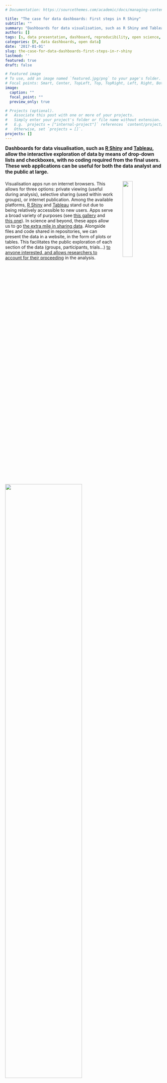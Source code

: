 ```yaml
---
# Documentation: https://sourcethemes.com/academic/docs/managing-content/

title: "The case for data dashboards: First steps in R Shiny"
subtitle: ""
summary: "Dashboards for data visualisation, such as R Shiny and Tableau, allow the interactive exploration of data by means of drop-down lists and checkboxes, with no coding required from the final users. These web applications run on internet browsers, allowing for three viewing modes, catered to both analysts and the public at large: (1) private viewing (useful during analysis), (2) selective sharing (used within work groups), and (3) internet publication. Among the available platforms, R Shiny and Tableau stand out due to being relatively accessible to new users. Apps serve a broad variety of purposes. In science and beyond, these apps allow us to go the extra mile in sharing data. Alongside files and code shared in repositories, we can present the data in a website, in the form of plots or tables. This facilitates the public exploration of each section of the data (groups, participants, trials...) to anyone interested, and allows researchers to account for their proceeding in the analysis."
authors: []
tags: [s, data presentation, dashboard, reproducibility, open science, open data, R, R Shiny, Flexdashboard]
categories: [R, data dashboards, open data]
date: '2017-01-01'
slug: the-case-for-data-dashboards-first-steps-in-r-shiny
lastmod: ''
featured: true
draft: false

# Featured image
# To use, add an image named `featured.jpg/png` to your page's folder.
# Focal points: Smart, Center, TopLeft, Top, TopRight, Left, Right, BottomLeft, Bottom, BottomRight.
image:
  caption: ""
  focal_point: ""
  preview_only: true

# Projects (optional).
#   Associate this post with one or more of your projects.
#   Simply enter your project's folder or file name without extension.
#   E.g. `projects = ["internal-project"]` references `content/project/deep-learning/index.md`.
#   Otherwise, set `projects = []`.
projects: []
---
```



<div style='font-size:110%;'><b> Dashboards for data visualisation, such as [R Shiny](https://shiny.rstudio.com/) and [Tableau](https://www.tableau.com/), allow the interactive exploration of data by means of drop-down lists and checkboxes, with no coding required from the final users. These web applications can be useful for both the data analyst and the public at large. </b></div>

<div style = "margin-top: 4%;"></div>


<img style = "float: right; margin-left: 30px;" width = "25%" src="https://pablobernabeu.github.io/2017/the-case-for-data-dashboards-first-steps-in-r-shiny/1.jpg" />

Visualisation apps run on internet browsers. This allows for three options: private viewing (useful during analysis), selective sharing (used within work groups), or internet publication. Among the available platforms, [R Shiny](https://shiny.rstudio.com/) and [Tableau](https://www.tableau.com/) stand out due to being relatively accessible to new users. Apps serve a broad variety of purposes (see [this gallery](https://shiny.rstudio.com/gallery/) and [this one](https://www.tableau.com/products/desktop)). In science and beyond, these apps allow us to go [the extra mile in sharing data](https://www.frontiersin.org/articles/10.3389/fpsyg.2015.01782/full). Alongside files and code shared in repositories, we can present the data in a website, in the form of plots or tables. This facilitates the public exploration of each section of the data (groups, participants, trials...) [to anyone interested, and allows researchers to account for their proceeding](https://www.nature.com/articles/d41586-019-01506-x) in the analysis.

<img width = '70%' src='https://pablobernabeu.github.io/2017/the-case-for-data-dashboards-first-steps-in-r-shiny/2.png' />

<img style = "float: right; margin-left: 30px;" width = '60%' src='https://pablobernabeu.github.io/2017/the-case-for-data-dashboards-first-steps-in-r-shiny/3.png' />

Publishers and journals highly encourage authors to make the most of their data by facilitating its easy exploration by the readership--even though they don't normally offer the possibility of hosting any web applications yet.

Apps can also prove valuable to those analysing the data. For instance, my app helped me to identify the extent of noise in a section of the data. Instead of running through a heavy score of code, the drop-down lists of the app let me seamlessly surf through the different sections.

![](https://pablobernabeu.github.io/2017/the-case-for-data-dashboards-first-steps-in-r-shiny/4.png)

At a certain point, I found a data section that was consistently noisier than the rest, and eventually I had to discard it from further statistical analyses. Yet, instead of removing that from the app, I maintained it with a note attached. This particular trait in the data was rather salient.

![](https://pablobernabeu.github.io/2017/the-case-for-data-dashboards-first-steps-in-r-shiny/5.png)

Beyond such a salient feature in the data, a visualisation app may also help to spot subtler patterns such as third variables or individual differences.

There are several platforms for creating apps (e.g., Tableau, D3.js, and R Shiny). I focus on R Shiny here for three reasons: it is affordable to use, fairly accessible to new users, and well suited for science as it is based on the R language (see for instance [this article](https://doi.org/10.1080/10691898.2018.1436999)).

#### How to Shiny

<img style = "float: right; margin-left: 30px;" width = '30%' src='https://pablobernabeu.github.io/2017/the-case-for-data-dashboards-first-steps-in-r-shiny/6.png' />

Shiny apps draw on any standard R code that you may already have. This is most commonly plots or tables, but other stuff such as images or Markdown texts are valid too. This is a nice thing to keep in mind when having to create a new app. Part of the job may already be done! The app is distributed among five different areas.

- Data file(s): These are any data files you're using (e.g., with csv or rds extensions).

##### 1a. `server.R` script

The `server` script contains the central processes: plots, tables, etc. Code that existed independently of the app app may be brought into this script by slightly adapting it. At the top, call the `shiny` library and any others used (e.g., 'ggplot2'), and also read in the data. The snippet below shows the beginning of an example `server.R` script.

```

# server

library(shiny)
library(ggplot2)

EEG.ParticipantAndElectrode = readRDS('EEG.ParticipantAndElectrode.rds')
EEG.ParticipantAndBrainArea = readRDS('EEG.ParticipantAndBrainArea.rds')
EEG.GroupAndElectrode = readRDS('EEG.GroupAndElectrode.rds')
EEG.OLDGroupAndElectrode = readRDS('EEG.OLDGroupAndElectrode.rds')


server =

shinyServer(

  function(input, output) {

# plot_GroupAndElectrode:
    output$plot_GroupAndElectrode <- renderPlot({

dfelectrode <- aggregate(microvolts ~ electrode*time*condition, 
EEG.GroupAndElectrode[EEG.GroupAndElectrode$RT.based_Groups==input$var.Group,], mean)

df2 <- subset(dfelectrode, electrode == input$var.Electrodes.1)

df2$condition= as.factor(df2$condition)
df2$condition <- gsub('visual2visual', ' Visual / Visual', df2$condition)
df2$condition <- gsub('haptic2visual', ' Haptic / Visual', df2$condition)
df2$condition <- gsub('auditory2visual', ' Auditory / Visual', df2$condition)

df2$time <- as.integer(as.character(df2$time))
colours <- c('firebrick1', 'dodgerblue', 'forestgreen')
# green:visual2visual, blue:haptic2visual, red:auditory2visual

spec_title = paste0('ERP waveforms for ', input$var.Group, ' Group, Electrode ', input$var.Electrodes.1, ' (negative values upward; time windows displayed)')

plot_GroupAndElectrode = ggplot(df2, aes(x=time, y=-microvolts, color=condition)) +
  geom_rect(xmin=160, xmax=216, ymin=7.5, ymax=-8, color = 'grey75', fill='black', alpha=0, linetype='longdash') +
  geom_rect(xmin=270, xmax=370, ymin=7.5, ymax=-8, color = 'grey75', fill='black', alpha=0, linetype='longdash') +
  geom_rect(xmin=350, xmax=550, ymin=8, ymax=-7.5, color = 'grey75', fill='black', alpha=0, linetype='longdash') +
  geom_rect(xmin=500, xmax=750, ymin=7.5, ymax=-8, color = 'grey75', fill='black', alpha=0, linetype='longdash') +
  geom_line(size=1, alpha = 1) + scale_linetype_manual(values=colours) +
  scale_y_continuous(limits=c(-8.38, 8.3), breaks=seq(-8,8,by=1), expand = c(0,0.1)) +
  scale_x_continuous(limits=c(-208,808),breaks=seq(-200,800,by=100), expand = c(0.005,0), labels= c('-200','-100 ms','0','100 ms','200','300 ms','400','500 ms','600','700 ms','800')) +
  ggtitle(spec_title) + theme_bw() + geom_vline(xintercept=0) +
  annotate(geom='segment', y=seq(-8,8,1), yend=seq(-8,8,1), x=-4, xend=8, color='black') +
  annotate(geom='segment', y=-8.2, yend=-8.38, x=seq(-200,800,100), xend=seq(-200,800,100), color='black') +
  geom_segment(x = -200, y = 0, xend = 800, yend = 0, size=0.5, color='black') +
  theme(legend.position = c(0.100, 0.150), legend.background = element_rect(fill='#EEEEEE', size=0),
	axis.title=element_blank(), legend.key.width = unit(1.2,'cm'), legend.text=element_text(size=17),
	legend.title = element_text(size=17, face='bold'), plot.title= element_text(size=20, hjust = 0.5, vjust=2),
	axis.text.y = element_blank(), axis.text.x = element_text(size = 14, vjust= 2.12, face='bold', color = 'grey32', family='sans'),
	axis.ticks=element_blank(), panel.border = element_blank(), panel.grid.major = element_blank(), 
	panel.grid.minor = element_blank(), plot.margin = unit(c(0.1,0.1,0,0), 'cm')) +
  annotate('segment', x=160, xend=216, y=-8, yend=-8, colour = 'grey75', size = 1.5) +
  annotate('segment', x=270, xend=370, y=-8, yend=-8, colour = 'grey75', size = 1.5) +
  annotate('segment', x=350, xend=550, y=-7.5, yend=-7.5, colour = 'grey75', size = 1.5) +
  annotate('segment', x=500, xend=750, y=-8, yend=-8, colour = 'grey75', size = 1.5) +
  scale_fill_manual(name = 'Context / Target trial', values=colours) +
  scale_color_manual(name = 'Context / Target trial', values=colours) +
  guides(linetype=guide_legend(override.aes = list(size=1.2))) +
   guides(color=guide_legend(override.aes = list(size=2.5))) +
# Print y axis labels within plot area:
  annotate('text', label = expression(bold('\u2013' * '3 ' * '\u03bc' * 'V')), x = -29, y = 3, size = 4.5, color = 'grey32', family='sans') +
  annotate('text', label = expression(bold('+3 ' * '\u03bc' * 'V')), x = -29, y = -3, size = 4.5, color = 'grey32', family='sans') +
  annotate('text', label = expression(bold('\u2013' * '6 ' * '\u03bc' * 'V')), x = -29, y = 6, size = 4.5, color = 'grey32', family='sans')

print(plot_GroupAndElectrode)

output$downloadPlot.1 <- downloadHandler(
	filename <- function(file){
	paste0(input$var.Group, ' group, electrode ', input$var.Electrodes.1, ', ', Sys.Date(), '.png')},
   	content <- function(file){
      		png(file, units='in', width=13, height=5, res=900)
      		print(plot_GroupAndElectrode)
      		dev.off()},
	contentType = 'image/png')
  } )

# ...

```

[— Whole script](https://osf.io/uj8z4/)


##### 1b. `ui.R` script

The `ui` script defines the user interface. For instance, a factor column in the data that has multiple categories may be neatly displayed with a drop-down list on the side bar of the website. The interface may present a central plot before by a legend key below. The snippet below shows the beginning of an example `ui.R` script.

```

# UI

library(shiny)
library(ggplot2)

EEG.GroupAndElectrode = readRDS('EEG.GroupAndElectrode.rds')
EEG.ParticipantAndBrainArea = readRDS('EEG.ParticipantAndBrainArea.rds')
EEG.ParticipantAndElectrode = readRDS('EEG.ParticipantAndElectrode.rds')
EEG.OLDGroupAndElectrode = readRDS('EEG.OLDGroupAndElectrode.rds')


ui =

shinyUI(

   fluidPage(

    tags$head(tags$link(rel='shortcut icon', href='https://image.ibb.co/fXUwzb/favic.png')),  # web favicon
    tags$meta(charset='UTF-8'),
    tags$meta(name='description', content='This R Shiny visualisation dashboard presents data from a psycholinguistic ERP experiment (Bernabeu et al., 2017).'),
    tags$meta(name='keywords', content='R, Shiny, ggplot2, visualisation, data, psycholinguistics, conceptual processing, modality switch, embodied cognition'),
    tags$meta(name='viewport', content='width=device-width, initial-scale=1.0'),

    titlePanel(h3(strong('Waveforms in detail from an ERP experiment on the Conceptual Modality Switch'), a('(Bernabeu et al., 2017)',
    href='https://figshare.com/articles/EEG_study_on_conceptual_modality-switching_Bernabeu_et_al_in_prep_/4210863', target='_blank',
    style = 'color:#3E454E; text-decoration:underline; font-weight:normal'), 	align = 'center', style = 'color:black'),

    windowTitle = 'Visualization of ERP waveforms from experiment on Conceptual Modality Switch (Bernabeu et al., 2017)'),


    sidebarLayout(
	sidebarPanel(width = 2,


# Condition 1 for reactivity between tabs and sidebars

   conditionalPanel(
	condition = 'input.tabvals == 1',

	h5(a(strong('See paper, statistics, all data.'), 'Plots by group and brain area shown in paper.',
	href='https://figshare.com/articles/EEG_study_on_conceptual_modality-switching_Bernabeu_et_al_in_prep_/4210863',
	target='_blank'), align = 'center'),
br(),

	selectInput('var.Group', label = 'Group', choices = list('Quick','Slow'), selected = 'Quick'),
	h6('Quick G.: 23 participants'),
	h6('Slow G.: 23 participants'),
br(),

	selectInput('var.Electrodes.1', label = h5(strong('Electrode'), br(), '(see montage below)'),
                  choices = list('1','2','3','4','5','6','7','8','9','10',
			'11','12','13','14','15','16','17','18','19','20','21',
			'22','23','24','25','26','27','28','29','30','31','33',
			'34','35','36','37','38','39','40','41','42','43','44',
			'45','46','47','48','49','50','51','52','53','54','55',
			'56','57','58','59','60'), selected = '30' ),
br(), br(),

	h6('Source code:'),
	h6(strong('-  '), a('server.R', href='https://osf.io/uj8z4/', target='_blank', style = 'text-decoration: underline;')),
	h6(strong('-  '), a('ui.R', href='https://osf.io/8bwcx/', target='_blank', style = 'text-decoration: underline;')),
br(),
	h6(a('CC-By 4.0 License', href='https://osf.io/97unm/', target='_blank'), align = 'center', style = 'text-decoration: underline;'),

br(), br(), br(), br(), br(), br(), br(), br(), br(), br(), br(), br(), br(), br(),
br(), br(), br(), br(), br(), br(), br(), br(), br(), br(), br(), br(), br(), br(), br(), br(), br(), br(),

	h5(a(strong('See paper, statistics, all data.'),
	href='https://figshare.com/articles/EEG_study_on_conceptual_modality-switching_Bernabeu_et_al_in_prep_/4210863',
	target='_blank'), align = 'center'),
br(), br(), br(), br(), br(), br(), br(), br()
),

# ...

```

[— Whole script](https://osf.io/8bwcx)


##### 2. Deployment and logs

This script contains the commands for deploying the app on- or off-line, and for checking the session logs in case of any errors.

##### 3. Automatically created folder

When the app is first deployed on the internet, a subfolder is automatically created with the name 'rsconnect'. This folder contains a text file which can be used to modify the URL and the title of the webpage.

Steps to create a Shiny app from scratch:

[**1. Tutorials (link).** Being open-source software, excellent directions are available through a Google search.](https://shiny.rstudio.com/articles/shinyapps.html)

![](https://pablobernabeu.github.io/2017/the-case-for-data-dashboards-first-steps-in-r-shiny/7.png)

[The core ideas are:](https://shiny.rstudio.com/articles/shinyapps.html)

As mentioned above, create a `ui.R` script for the code containing the user interface, and create a `server.R` script for the code containing the main content (your plots / tables, etc).

At the top of both ui.R and server.R scripts, enter the command `library(shiny)` and also load any other libraries you're using (e.g., `ggplot2`).

Test your app by deploying it locally, before launching online. For this purpose, first save the `ui` and `server` parts independently, as in:

```

ui =

 shinyUI(

   fluidPage(

# ...

```

Then deploy locally by running:

```
shinyApp(ui, server)
```

Managing to run the app locally is a great first step before launching online (which may sometimes prove a bit trickier).

[**2. User token (link).** Sign up and read in your private key—just to be done once in a computer.](https://shiny.rstudio.com/articles/shinyapps.html)

**3. Go for it.** After locally testing and saving the two main scripts (`ui.R` and `server.R`), run `deployApp()` to launch the app online.

**4. Bugs and session logs.** Most often they won't be bugs actually, but fancies, as it were. For instance, some special characters have to get even more special (technically, UTF-8 encoding). For a character such as 'μ', Shiny prefers 'Âμ', or better, the Unicode `expression("\u03bc")`.

Cling to your logs by calling the line below, which you may keep at hand in your 'Shiny deployer.R' script.

```
showLogs(appPath = getwd(), appFile = NULL, appName = NULL, account = NULL,
entries = 50, streaming = FALSE)
```

At best, the log output will mention any typos and unaccepted characters, pointing to specific lines in your code.

It may take a couple of intense days to get a first Shiny app running. Although the usual rabbit holes do exist, years of Shiny have already yielded a sizeable body of free resources online (tutorials, blogs, vlogs). Moreover, there's also [the RStudio Community](https://community.rstudio.com/), and then StackOverflow etc., where you can post any needs/despair. Post your code, log, and explanation, and you’ll be rescued out in a couple of days. Long live those contributors.

It's sometimes enough to upload a bare app, but you might then think it can look better.

**5** (optional). **Advance.** Use tabs to combine multiple apps on one webpage, use different widgets, include a download option, etc. Tutorials like [this one on Youtube](https://www.youtube.com/watch?v=Q9sRKkaNveI) can take you there, especially those that provide the code, as in the description of that video. Use those scripts as templates. For example, I made use of tabs on the top of the dashboard in order to keep the side bar from having too many widgets. The appearance of these tabs can be adjusted. More importantly, the inputs in the sidebar can be modified depending on the active tab, by means of 'reactivity' conditions.

```

mainPanel(

	tags$style(HTML('
	    .tabbable > .nav > li > a                  		{background-color:white; color:#3E454E}
	    .tabbable > .nav > li > a:hover            		{background-color:#002555; color:white}
	    .tabbable > .nav > li[class=active] > a 		{background-color:#ECF4FF; color:black}
	    .tabbable > .nav > li[class=active] > a:hover	{background-color:#E7F1FF; color:black}
	')),

	tabsetPanel(id='tabvals',

            tabPanel(value=1, h4(strong('Group & Electrode')), br(), plotOutput('plot_GroupAndElectrode'),
			h5(a(strong('See plots with 95% Confidence Intervals'), href='https://osf.io/2tpxn/',
			target='_blank'), style='text-decoration: underline;'), 
			downloadButton('downloadPlot.1', 'Download HD plot'), br(), br(),
			# EEG montage
			img(src='https://preview.ibb.co/n7qiYR/EEG_montage.png', height=500, width=1000)),

            tabPanel(value=2, h4(strong('Participant & Area')), br(), plotOutput('plot_ParticipantAndLocation'),
			h5(a(strong('See plots with 95% Confidence Intervals'), href='https://osf.io/86ch9/',
			target='_blank'), style='text-decoration: underline;'), 
			downloadButton('downloadPlot.2', 'Download HD plot'), br(), br(),
			# EEG montage
			img(src='https://preview.ibb.co/n7qiYR/EEG_montage.png', height=500, width=1000)),

            tabPanel(value=3, h4(strong('Participant & Electrode')), br(), plotOutput('plot_ParticipantAndElectrode'),
			br(), downloadButton('downloadPlot.3', 'Download HD plot'), br(), br(),
			# EEG montage
			img(src='https://preview.ibb.co/n7qiYR/EEG_montage.png', height=500, width=1000)),

            tabPanel(value=4, h4(strong('OLD Group & Electrode')), br(), plotOutput('plot_OLDGroupAndElectrode'),
			h5(a(strong('See plots with 95% Confidence Intervals'), href='https://osf.io/dvs2z/',
			target='_blank'), style='text-decoration: underline;'), 
			downloadButton('downloadPlot.4', 'Download HD plot'), br(), br(),
			# EEG montage
			img(src='https://preview.ibb.co/n7qiYR/EEG_montage.png', height=500, width=1000))
	),

```


The [official Shiny gallery](https://shiny.rstudio.com/gallery/) offers a great array of apps including their code (e.g., [basic example](https://shiny.rstudio.com/gallery/kmeans-example.html)). Another feature you may add is the option to download your plots, tables, data...

```

# In ui.R script

downloadButton('downloadPlot.1', 'Download HD plot')

#___________________________________________________


# In server.R script

spec_title = paste0('ERP waveforms for ', input$var.Group, ' Group, Electrode ', input$var.Electrodes.1, ' (negative values upward; time windows displayed)')

plot_GroupAndElectrode = ggplot(df2, aes(x=time, y=-microvolts, color=condition)) +
  geom_rect(xmin=160, xmax=216, ymin=7.5, ymax=-8, color = 'grey75', fill='black', alpha=0, linetype='longdash') +
  geom_rect(xmin=270, xmax=370, ymin=7.5, ymax=-8, color = 'grey75', fill='black', alpha=0, linetype='longdash') +
  geom_rect(xmin=350, xmax=550, ymin=8, ymax=-7.5, color = 'grey75', fill='black', alpha=0, linetype='longdash') +
  geom_rect(xmin=500, xmax=750, ymin=7.5, ymax=-8, color = 'grey75', fill='black', alpha=0, linetype='longdash') +
  geom_line(size=1, alpha = 1) + scale_linetype_manual(values=colours) +
  scale_y_continuous(limits=c(-8.38, 8.3), breaks=seq(-8,8,by=1), expand = c(0,0.1)) +
  scale_x_continuous(limits=c(-208,808),breaks=seq(-200,800,by=100), expand = c(0.005,0), labels= c('-200','-100 ms','0','100 ms','200','300 ms','400','500 ms','600','700 ms','800')) +
  ggtitle(spec_title) + theme_bw() + geom_vline(xintercept=0) +
  annotate(geom='segment', y=seq(-8,8,1), yend=seq(-8,8,1), x=-4, xend=8, color='black') +
  annotate(geom='segment', y=-8.2, yend=-8.38, x=seq(-200,800,100), xend=seq(-200,800,100), color='black') +
  geom_segment(x = -200, y = 0, xend = 800, yend = 0, size=0.5, color='black') +
  theme(legend.position = c(0.100, 0.150), legend.background = element_rect(fill='#EEEEEE', size=0),
	axis.title=element_blank(), legend.key.width = unit(1.2,'cm'), legend.text=element_text(size=17),
	legend.title = element_text(size=17, face='bold'), plot.title= element_text(size=20, hjust = 0.5, vjust=2),
	axis.text.y = element_blank(), axis.text.x = element_text(size = 14, vjust= 2.12, face='bold', color = 'grey32', family='sans'),
	axis.ticks=element_blank(), panel.border = element_blank(), panel.grid.major = element_blank(), 
	panel.grid.minor = element_blank(), plot.margin = unit(c(0.1,0.1,0,0), 'cm')) +
  annotate('segment', x=160, xend=216, y=-8, yend=-8, colour = 'grey75', size = 1.5) +
  annotate('segment', x=270, xend=370, y=-8, yend=-8, colour = 'grey75', size = 1.5) +
  annotate('segment', x=350, xend=550, y=-7.5, yend=-7.5, colour = 'grey75', size = 1.5) +
  annotate('segment', x=500, xend=750, y=-8, yend=-8, colour = 'grey75', size = 1.5) +
  scale_fill_manual(name = 'Context / Target trial', values=colours) +
  scale_color_manual(name = 'Context / Target trial', values=colours) +
  guides(linetype=guide_legend(override.aes = list(size=1.2))) +
   guides(color=guide_legend(override.aes = list(size=2.5))) +
# Print y axis labels within plot area:
  annotate('text', label = expression(bold('\u2013' * '3 ' * '\u03bc' * 'V')), x = -29, y = 3, size = 4.5, color = 'grey32', family='sans') +
  annotate('text', label = expression(bold('+3 ' * '\u03bc' * 'V')), x = -29, y = -3, size = 4.5, color = 'grey32', family='sans') +
  annotate('text', label = expression(bold('\u2013' * '6 ' * '\u03bc' * 'V')), x = -29, y = 6, size = 4.5, color = 'grey32', family='sans')

print(plot_GroupAndElectrode)

output$downloadPlot.1 <- downloadHandler(
	filename <- function(file){
	paste0(input$var.Group, ' group, electrode ', input$var.Electrodes.1, ', ', Sys.Date(), '.png')},
   	content <- function(file){
      		png(file, units='in', width=13, height=5, res=900)
      		print(plot_GroupAndElectrode)
      		dev.off()},
	contentType = 'image/png')
  } )

```


Apps can include any text, such as explanations of any length and web links. For instance, we can link back to the data repository, where the code for the app can be found.

![](https://pablobernabeu.github.io/2017/the-case-for-data-dashboards-first-steps-in-r-shiny/8.png)


An example of a [Shiny app is available](https://pablobernabeu.shinyapps.io/ERP-waveform-visualization_CMS-experiment/), which may also be [edited and run in this RStudio environment](https://mybinder.org/v2/gh/pablobernabeu/Modality-switch-effects-emerge-early-and-increase-throughout-conceptual-processing/master?urlpath=rstudio), inside the 'Shiny-app' folder.

The Shiny server (shinyapps.io) allows publishing dashboards built with various frameworks besides Shiny proper. [Flexdashboard](https://rmarkdown.rstudio.com/flexdashboard/) and [Shinydashboard](https://rstudio.github.io/shinydashboard/) are two of these frameworks, which have visible advantages over basic Shiny, in terms of layout. An [example with Flexdashboard is available](https://pablobernabeu.shinyapps.io/Dutch-modality-exclusivity-norms/).

<p align='center'>
    &#x2605; <b> Flexdashboard </b> &#x2605;
</p>

<p align='center'>
    &#x2605; &#x2605; <b> Shiny </b> &#x2605; &#x2605;
</p>

<p align='center'>
    &#x2605; &#x2605; &#x2605; <b> Flexdashboard-Shiny </b> &#x2605; &#x2605; &#x2605;
</p>

![](https://raw.githubusercontent.com/pablobernabeu/data-is-present/master/dashboard%20gif.gif)


#### Logistics

Memory capacity can become an issue as you go on, which will be flagged in the error logs as: 'Shiny cannot use on-disk bookmarking'. This doesn't necessarily lead you to a paid subscription or to [host the website on a custom server](https://www.r-bloggers.com/alternative-approaches-to-scaling-shiny-with-rstudio-shiny-server-shinyproxy-or-custom-architecture/). Try pruning the data file, outsourcing data sections across the five available apps.

App providers have specific terms of use. To begin, Shiny has a free starter license with limited use, where free apps can handle a certain amount of data, and up to five apps may be created. Beyond that, RStudio offers a wide range of [subscriptions](http://www.shinyapps.io/#_pricing) starting at $9/month. For its part, Tableau in principle deals only with [subscriptions](https://www.tableau.com/pricing) from $35/month on. While they offer 1-year licenses to students and instructors for free, these don't include web hosting, unlike Shiny's free plan. [Further comparisons](https://www.linkedin.com/pulse/r-shiny-v-tableau-dawn-graphics-anand-gupta?lipi=urn%3Ali%3Apage%3Ad_flagship3_pulse_read%3BCDbB2MVuQA6l%2BRNxwqWzQg%3D%3D) of these platforms are available online. Last, I'll just mention a third language, [D3](https://d3js.org/), which is powerful, and may also be used [through R](https://rstudio.github.io/r2d3/).

In the case of very heavy data or frequent public use, if you don't want to host your Shiny app externally, you might consider rendering a PDF with your visualisations instead.

```

pdf("List of plots per page", width=13, height=5)
print(plot1)
print(plot2)
# ...
print(plot150)
dev.off()

```

High-resolution plots can be rendered into a PDF document in a snap. Conveniently, all text is indexed, so it can be searched (Ctrl+f / Cmd+f / 🔍) ([see example](https://osf.io/2tpxn/)). Furthermore, you may also [merge the rendered PDF](http://www.ilovepdf.com/) with any other documents.

<style>.embed-responsive{position:relative;height:100%;}.embed-responsive iframe{position:absolute;height:100%;}</style><script>window.jQuery || document.write('<script src="//code.jquery.com/jquery-1.11.2.min.js">\x3C/script>') </script><link href="https://mfr.osf.io/static/css/mfr.css" media="all" rel="stylesheet"><div id="mfrIframe" class="mfr mfr-file"></div><script src="https://mfr.osf.io/static/js/mfr.js"></script> <script>var mfrRender = new mfr.Render("mfrIframe", "https://mfr.osf.io/render?url=https://osf.io/2tpxn/?direct%26mode=render%26action=download%26mode=render");</script>


### Summary in [slides](https://www.slideshare.net/PabloBernabeu/presenting-data-interactively-online-using-r-shiny-126064157)

<iframe src="//www.slideshare.net/slideshow/embed_code/key/mDJ6IF1RGTiAR8" width="595" height="485" frameborder="0" marginwidth="0" marginheight="0" scrolling="no" style="border:1px solid #CCC; border-width:1px; margin-bottom:5px; max-width: 100%;" allowfullscreen> </iframe> <div style="margin-bottom:5px"> <strong> <a href="//www.slideshare.net/PabloBernabeu/presenting-data-interactively-online-using-r-shiny-126064157" title="Presenting data interactively online using R Shiny" target="_blank">Presenting data interactively online using R Shiny</a> </strong> </div>

